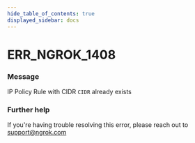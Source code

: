 ```yaml
---
hide_table_of_contents: true
displayed_sidebar: docs
---
```



# ERR_NGROK_1408

### Message

IP Policy Rule with CIDR `CIDR` already exists

<ErrorDetails error="err_ngrok_1408" />

### Further help

If you're having trouble resolving this error, please reach out to [support@ngrok.com](mailto:support@ngrok.com?subject=Help%20with%20ERR_NGROK_1408)

